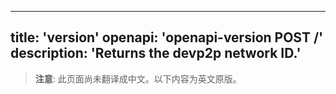 <!-- AUTO-GENERATED-CONTENT:START (ENGLISH-COPY) -->
---
title: 'version'
openapi: 'openapi-version POST /'
description: 'Returns the devp2p network ID.'
---

> **注意**: 此页面尚未翻译成中文。以下内容为英文原版。
